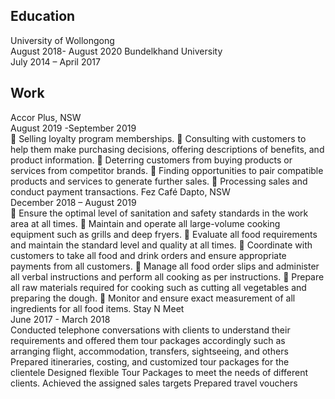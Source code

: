 ## Education

<ProjectCard title="Master of Business (Marketing, Management)"  bg="linear-gradient(to right, #D4145A 0%, #FBB03B 100%)">
University of Wollongong<br>
August 2018- August 2020
</ProjectCard>

<ProjectCard title="Bachelor of Business (Tourism)"  bg="linear-gradient(to right, #D4145A 0%, #FBB03B 100%)">
Bundelkhand University<br>
July 2014 – April 2017
</ProjectCard>

## Work

<ProjectCard title="Loyalty Sales Consultant"  bg="linear-gradient(to right, #D4145A 0%, #FBB03B 100%)">
Accor Plus, NSW<br>
August 2019 -September 2019<br>
 Selling loyalty program memberships.
 Consulting with customers to help them make purchasing decisions, offering descriptions of benefits, and
product information.
 Deterring customers from buying products or services from competitor brands.
 Finding opportunities to pair compatible products and services to generate further sales.
 Processing sales and conduct payment transactions.
</ProjectCard>

<ProjectCard title="Retail Assistant"  bg="linear-gradient(to right, #D4145A 0%, #FBB03B 100%)">
Fez Café Dapto, NSW<br>
December 2018 – August 2019<br>
 Ensure the optimal level of sanitation and safety standards in the work area at all times.
 Maintain and operate all large-volume cooking equipment such as grills and deep fryers.
 Evaluate all food requirements and maintain the standard level and quality at all times.
 Coordinate with customers to take all food and drink orders and ensure appropriate payments from all
customers.
 Manage all food order slips and administer all verbal instructions and perform all cooking as per
instructions.
 Prepare all raw materials required for cooking such as cutting all vegetables and preparing the dough.
 Monitor and ensure exact measurement of all ingredients for all food items.
</ProjectCard>

<ProjectCard title="Inbound Executive Sales"  bg="linear-gradient(to right, #D4145A 0%, #FBB03B 100%)">
Stay N Meet<br>
June 2017 - March 2018<br>
Conducted telephone conversations with clients to understand their requirements and offered them tour packages accordingly such as arranging flight, accommodation, transfers, sightseeing, and others 
Prepared itineraries, costing, and customized tour packages for the clientele  
Designed flexible Tour Packages to meet the needs of different clients. 
Achieved the assigned sales targets 
Prepared travel vouchers 
</ProjectCard>
